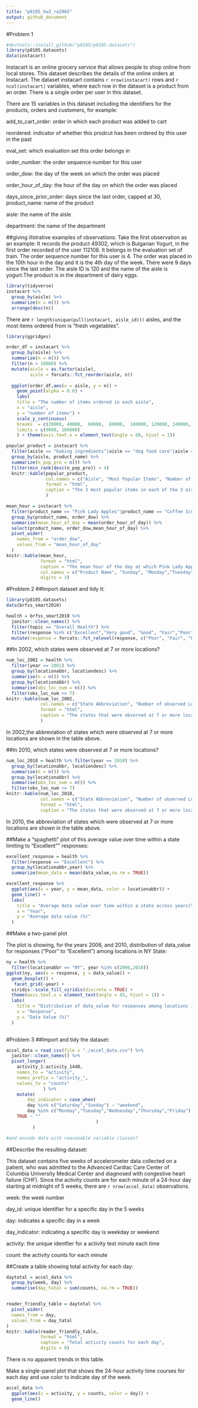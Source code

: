 ```yaml
---
title: "p8105_hw3_ra2965"
output: github_document
---
```

#Problem 1

```r
#devtools::install_github("p8105/p8105.datasets")
library(p8105.datasets)
data(instacart)
```
Instacart is an online grocery service that allows people to shop online from local stores. This dataset describes the details of the online orders at Instacart. The dataset instacart contains `r nrow(instacart)` rows and `r ncol(instacart)` variables, where each row in the dataset is a product from an order. There is a single order per user in this dataset.

There are 15 variables in this dataset including the identifiers for the products, orders and customers, for example:

add_to_cart_order: order in which each product was added to cart

reordered: indicator of whether this prodcut has been ordered by this user in the past

eval_set: which evaluation set this order belongs in

order_number: the order sequence number for this user

order_dow: the day of the week on which the order was placed

order_hour_of_day: the hour of the day on which the order was placed

days_since_prior_order: days since the last order, capped at 30, 
product_name: name of the product

aisle: the name of the aisle

department: the name of the department

##giving illstrative examples of observations:
Take the first observation as an example: It records the product 49302, which is Bulgarian Yogurt, in the first order recorded of the user 112108. It belongs in the evaluation set of train. The order sequence number for this user is 4. The order was placed in the 10th hour in the day and it is the 4th day of the week. There were 9 days since the last order. The aisle ID is 120 and the name of the aisle is yogurt.The product is in the department of dairy eggs.

```r
library(tidyverse)
instacart %>% 
  group_by(aisle) %>% 
  summarize(n = n()) %>% 
  arrange(desc(n))
```

There are `r length(unique(pull(instacart, aisle_id)))` aisles, and the most items ordered from is "fresh vegetables".

```r
library(ggridges)

order_df = instacart %>% 
  group_by(aisle) %>% 
  summarize(n = n()) %>% 
  filter(n > 10000) %>% 
  mutate(aisle = as.factor(aisle), 
         aisle = forcats::fct_reorder(aisle, n))
    
  ggplot(order_df,aes(x = aisle, y = n)) + 
    geom_point(alpha = 0.6) +
    labs(
    title = "The number of items ordered in each aisle",
    x = "aisle",
    y = "number of items") +
    scale_y_continuous(
    breaks  = c(20000, 40000,  60000,  80000,  100000, 120000, 140000, 160000), 
    limits = c(9000, 160000)
    ) + theme(axis.text.x = element_text(angle = 60, hjust = 1))

```



```r

popular_product = instacart %>% 
  filter(aisle == "baking ingredients"|aisle == "dog food care"|aisle == "packaged vegetables fruits") %>% 
  group_by(aisle, product_name) %>%
  summarize(n_pop_pro = n()) %>%
  filter(min_rank(desc(n_pop_pro)) < 4) 
  knitr::kable(popular_product,
               col.names = c("Aisle", "Most Popular Items", "Number of Items"),
               format = "html",
               caption = "The 3 most popular items in each of the 3 aisles"
               )


```
```r
mean_hour = instacart %>% 
  filter(product_name == "Pink Lady Apples"|product_name == "Coffee Ice Cream") %>% 
  group_by(product_name, order_dow) %>%
  summarize(mean_hour_of_day = mean(order_hour_of_day)) %>%
  select(product_name, order_dow,mean_hour_of_day) %>%
  pivot_wider(
    names_from = "order_dow",
    values_from = "mean_hour_of_day"
  )
knitr::kable(mean_hour, 
             format = "html",
             caption = "The mean hour of the day at which Pink Lady Apples and Coffee Ice Cream are ordered on each day of the week",
             col.names = c("Product Name", "Sunday", "Monday","Tuesday","Wednesday","Thursday","Friday","Saturday"),
             digits = 3)

```

#Problem 2
##Import dataset and tidy it:
```r
library(p8105.datasets)
data(brfss_smart2010) 

health = brfss_smart2010 %>%
  janitor::clean_names() %>%
  filter(topic == "Overall Health") %>%
  filter(response %in% c("Excellent","Very good", "Good", "Fair","Poor") ) %>%
  mutate(response = forcats::fct_relevel(response, c("Poor", "Fair", "Good","Very good","Excellent"))) 

```
##In 2002, which states were observed at 7 or more locations? 
```r
num_loc_2002 = health %>% 
  filter(year == 2002) %>%
  group_by(locationabbr, locationdesc) %>% 
  summarise(n = n()) %>% 
  group_by(locationabbr) %>% 
  summarise(obs_loc_num = n()) %>%
  filter(obs_loc_num >= 7)
knitr::kable(num_loc_2002,
             col.names = c("State Abbreviation", "Number of observed Locations"),
             format = "html",
             caption = "The states that were observed at 7 or more locations in 2002"
             )
```
In 2002,the abbreviation of states which were observed at 7 or more locations are shown in the table above.

##In 2010, which states were observed at 7 or more locations?
```r
num_loc_2010 = health %>% filter(year == 2010) %>%
  group_by(locationabbr, locationdesc) %>% 
  summarise(n = n()) %>% 
  group_by(locationabbr) %>% 
  summarise(obs_loc_num = n()) %>%
  filter(obs_loc_num >= 7) 
knitr::kable(num_loc_2010,
             col.names = c("State Abbreviation", "Number of observed Locations"),
             format = "html",
             caption = "The states that were observed at 7 or more locations in 2010")
```
In 2010, the abbreviation of states which were observed at 7 or more locations are shown in the table above.

##Make a “spaghetti” plot of this average value over time within a state limiting to "Excellent"" responses:
```r
excellent_response = health %>% 
  filter(response == "Excellent") %>%
  group_by(locationabbr,year) %>%
  summarize(mean_data = mean(data_value,na.rm = TRUE)) 

excellent_response %>%
  ggplot(aes(x = year, y = mean_data, color = locationabbr)) + 
  geom_line() +
  labs(
    title = "Average data value over time within a state across years(%)",
    x = "Year",
    y = "Average data value (%)"
  ) 

```

##Make a two-panel plot 

The plot is showing, for the years 2006, and 2010, distribution of data_value for responses (“Poor” to “Excellent”) among locations in NY State:
```r

ny = health %>% 
  filter(locationabbr == "NY", year %in% c(2006,2010)) 
ggplot(ny, aes(x = response, y = data_value)) + 
  geom_boxplot() +
   facet_grid(~year) + 
  viridis::scale_fill_viridis(discrete = TRUE) +
  theme(axis.text.x = element_text(angle = 45, hjust = 1)) +
  labs(
    title = "Distribution of data_value for responses among locations in NY State",
    x = "Response",
    y = "Data Value (%)"
  ) 
  
```

#Problem 3
##Import and tidy the dataset:
```r
accel_data = read_csv(file = "./accel_data.csv") %>%
  janitor::clean_names() %>%
  pivot_longer(
    activity_1:activity_1440,
    names_to = "activity", 
    names_prefix = "activity_",
    values_to = "counts"
              ) %>%
    mutate(
        day_indicator = case_when(
        day %in% c("Saturday","Sunday") ~ "weekend",
        day %in% c("Monday","Tuesday","Wednesday","Thursday","Friday") ~ "weekday",
    TRUE ~ "" 
                                  )
          )

#and encode data with reasonable variable classes?

```
##Describe the resulting dataset:

This dataset contains five weeks of accelerometer data collected on a patient, who was admitted to the Advanced Cardiac Care Center of Columbia University Medical Center and diagnosed with congestive heart failure (CHF). Since the activity counts are for each minute of a 24-hour day starting at midnight of 5 weeks, there are `r nrow(accel_data)` observations.

week: the week number

day_id: unique identifier for a specific day in the 5 weeks

day: indicates a specific day in a week

day_indicator: indicating a specific day is weekday or weekend

activity: the unique identfier for a activity test minute each time

count: the activity counts for each minute

##Create a table showing total activity for each day:
```r
daytotal = accel_data %>%
  group_by(week, day) %>%
  summarise(day_tatal = sum(counts, na.rm = TRUE)) 


reader_friendly_table = daytotal %>% 
  pivot_wider(
  names_from = day,
  values_from = day_tatal
)  
knitr::kable(reader_friendly_table, 
             format = "html",
             caption = "Total activity counts for each day",
             digits = 0)
```

There is no apparent trends in this table.

Make a single-panel plot that shows the 24-hour activity time courses for each day and use color to indicate day of the week.
```r
accel_data %>% 
  ggplot(aes(x = activity, y = counts, color = day)) +
  geom_line() 
```


